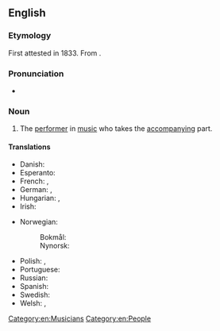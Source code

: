 ==English==

===Etymology===
First attested in 1833. From {{suffix|en|accompany|ist}}.

===Pronunciation===
* {{IPA|en|/əˈkʌmp(ə)nɪst/}}

===Noun===
{{en-noun}}

# {{lb|en|music}} The [[performer]] in [[music]] who takes the [[accompany]]ing part.

====Translations====
{{trans-top|performer who takes the accompanying part}}
* Danish: {{t|da|akkompagnatør|c}}
* Esperanto: {{t|eo|akompanisto}}
* French: {{t+|fr|accompagnateur|m}}, {{t+|fr|accompagnatrice|f}}
* German: {{t+|de|Begleiter|m}}, {{t+|de|Begleiterin|f}}
* Hungarian: {{t+|hu|kísérő}}, {{t|hu|zongorakísérő}}
* Irish: {{t|ga|tionlacaí|m}}
{{trans-mid}}
* Norwegian:
*: Bokmål: {{t+|nb|akkompagnatør|m}}
*: Nynorsk: {{t|nn|akkompagnatør|m}}
* Polish: {{t+|pl|akompaniator|m}}, {{t+|pl|akompaniatorka|f}}
* Portuguese: {{t|pt|acompanhador|m}}
* Russian: {{t+|ru|аккомпаниа́тор|m}}
* Spanish: {{t+|es|acompañante|m|f}}
* Swedish: {{t+|sv|ackompanjatör|c}}
* Welsh: {{t|cy|cyfeilydd|m}}, {{t|cy|cyfeilyddes|f}}
{{trans-bottom}}

[[Category:en:Musicians]]
[[Category:en:People]]